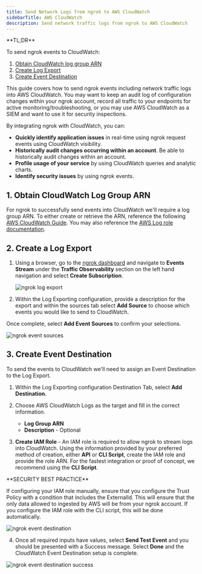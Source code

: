 ```yaml
---
title: Send Network Logs from ngrok to AWS CloudWatch
sidebarTitle: AWS CloudWatch
description: Send network traffic logs from ngrok to AWS CloudWatch
---
```


<Tip>
**TL;DR**



To send ngrok events to CloudWatch:

1. [Obtain CloudWatch log group ARN](#obtain-cloudwatch-arn)
1. [Create Log Export](#create-log-export)
1. [Create Event Destination](#create-destination)
</Tip>

This guide covers how to send ngrok events including network traffic logs into AWS CloudWatch.
You may want to keep an audit log of configuration changes within your ngrok
account, record all traffic to your endpoints for active monitoring/troubleshooting, or
you may use AWS CloudWatch as a SIEM and want to use it for security inspections.

By integrating ngrok with CloudWatch, you can:

- **Quickly identify application issues** in real-time using ngrok request events using CloudWatch visibility.
- **Historically audit changes occurring within an account**. Be able to historically audit changes within an account.
- **Profile usage of your service** by using CloudWatch queries and analytic charts.
- **Identify security issues** by using ngrok events.

## 1. Obtain CloudWatch Log Group ARN 

For ngrok to successfully send events into CloudWatch we'll require a log group ARN. To
either create or retrieve the ARN, reference the following [AWS CloudWatch
Guide](https://docs.aws.amazon.com/AmazonCloudWatch/latest/logs/Working-with-log-groups-and-streams.html#Create-Log-Group).
You may also reference the [AWS Log role
documentation](https://docs.aws.amazon.com/AWSCloudFormation/latest/UserGuide/aws-resource-logs-loggroup.html).

## 2. Create a Log Export 

1. Using a browser, go to the [ngrok dashboard](https://dashboard.ngrok.com) and navigate to **Events Stream** under the **Traffic Observability** section on the left hand navigation and select **Create Subscription**.

   ![ngrok log export](../img/datadog/img/event_sub.png)

2. Within the Log Exporting configuration, provide a description for the export and within the sources tab select **Add Source** to choose which events you would like to send to CloudWatch.

Once complete, select **Add Event Sources** to confirm your selections.

![ngrok event sources](../img/datadog/img/event_sources.png)

## 3. Create Event Destination 

To send the events to CloudWatch we'll need to assign an Event Destination to the Log Export.

1. Within the Log Exporting configuration Destination Tab, select **Add Destination.**

2. Choose AWS CloudWatch Logs as the target and fill in the correct information.
   - **Log Group ARN**
   - **Description** - Optional

3. **Create IAM Role** - An IAM role is required to allow ngrok to stream logs into
   CloudWatch. Using the information provided by your preferred method of creation, either
   **API** or **CLI Script**, create the IAM role and provide the role ARN. For the
   fastest integration or proof of concept, we recommend using the **CLI Script**.
<Note>
**SECURITY BEST PRACTICE**



If configuring your IAM role manually, ensure that you configure the Trust Policy with a
condition that includes the ExternalId. This will ensure that the only data allowed to
ingested by AWS will be from your ngrok account. If you configure the IAM role with the
CLI script, this will be done automatically.
</Note>

![ngrok event destination](../img/datadog/img/event_destination.png)

4. Once all required inputs have values, select **Send Test Event** and you should be presented with a Success message. Select **Done** and the CloudWatch Event Destination setup is complete.

![ngrok event destination success](../img/datadog/img/success.png)
